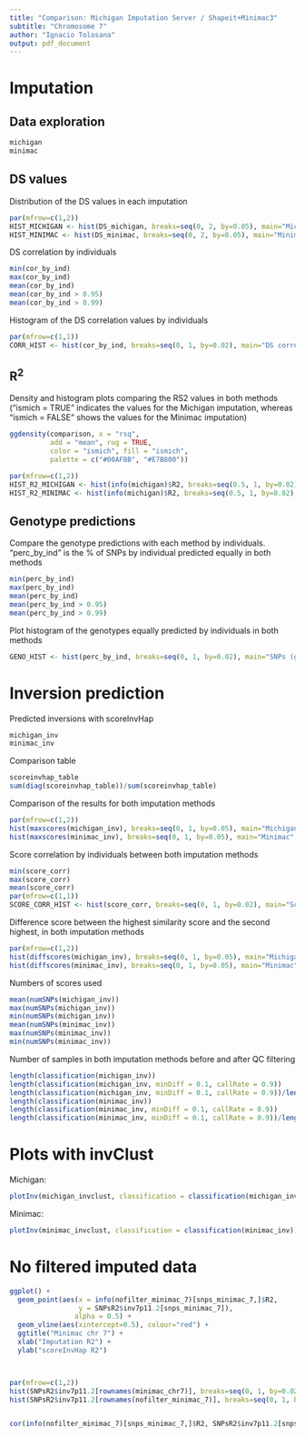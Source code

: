 ```yaml
---
title: "Comparison: Michigan Imputation Server / Shapeit+Minimac3"
subtitle: "Chromosome 7"
author: "Ignacio Tolosana"
output: pdf_document
---
```


# Imputation

## Data exploration
```r
michigan
minimac
```


## DS values
Distribution of the DS values in each imputation
```r
par(mfrow=c(1,2))
HIST_MICHIGAN <- hist(DS_michigan, breaks=seq(0, 2, by=0.05), main="Michigan Imputation Server", xlab="DS values")
HIST_MINIMAC <- hist(DS_minimac, breaks=seq(0, 2, by=0.05), main="Minimac3", xlab="DS values")
```


DS correlation by individuals
```r
min(cor_by_ind)
max(cor_by_ind)
mean(cor_by_ind)
mean(cor_by_ind > 0.95)
mean(cor_by_ind > 0.99)
```


Histogram of the DS correlation values by individuals
```r
par(mfrow=c(1,1))
CORR_HIST <- hist(cor_by_ind, breaks=seq(0, 1, by=0.02), main="DS correlation values by individuals", xlab="DS correlation")
```


## R^2^

Density and histogram plots comparing the RS2 values in both methods ("ismich = TRUE" indicates the values for the Michigan imputation, whereas "ismich = FALSE" shows the values for the Minimac imputation)
```r
ggdensity(comparison, x = "rsq",
          add = "mean", rug = TRUE,
          color = "ismich", fill = "ismich",
          palette = c("#00AFBB", "#E7B800"))

par(mfrow=c(1,2))
HIST_R2_MICHIGAN <- hist(info(michigan)$R2, breaks=seq(0.5, 1, by=0.02), main="Michigan", xlab="R2")
HIST_R2_MINIMAC <- hist(info(michigan)$R2, breaks=seq(0.5, 1, by=0.02), main="Minimac3", xlab="R2")
```


## Genotype predictions

Compare the genotype predictions with each method by individuals. "perc_by_ind" is the % of SNPs by individual predicted equally in both methods
```r
min(perc_by_ind)
max(perc_by_ind)
mean(perc_by_ind)
mean(perc_by_ind > 0.95)
mean(perc_by_ind > 0.99)
```


Plot histogram of the genotypes equally predicted by individuals in both methods
```r
GENO_HIST <- hist(perc_by_ind, breaks=seq(0, 1, by=0.02), main="SNPs (genotypes) equally predicted with Michigan and Minimac3", xlab="% of equally predicted genotypes")
```



# Inversion prediction

Predicted inversions with scoreInvHap
```r
michigan_inv
minimac_inv
```

Comparison table
```r
scoreinvhap_table
sum(diag(scoreinvhap_table))/sum(scoreinvhap_table)
```


Comparison of the results for both imputation methods
```r
par(mfrow=c(1,2))
hist(maxscores(michigan_inv), breaks=seq(0, 1, by=0.05), main="Michigan", xlab="Maxscores")
hist(maxscores(minimac_inv), breaks=seq(0, 1, by=0.05), main="Minimac", xlab="Maxscores")
```

Score correlation by individuals between both imputation methods
```r
min(score_corr)
max(score_corr)
mean(score_corr)
par(mfrow=c(1,1))
SCORE_CORR_HIST <- hist(score_corr, breaks=seq(0, 1, by=0.02), main="Score correlation by individuals", xlab="Score correlation")
```

Difference score between the highest similarity score and the second highest, in both imputation methods
```r
par(mfrow=c(1,2))
hist(diffscores(michigan_inv), breaks=seq(0, 1, by=0.05), main="Michigan", xlab="Difference score")
hist(diffscores(minimac_inv), breaks=seq(0, 1, by=0.05), main="Minimac", xlab="Difference score")
```

Numbers of scores used
```r
mean(numSNPs(michigan_inv))
max(numSNPs(michigan_inv))
min(numSNPs(michigan_inv))
mean(numSNPs(minimac_inv))
max(numSNPs(minimac_inv))
min(numSNPs(minimac_inv))
```

Number of samples in both imputation methods before and after QC filtering
```r
length(classification(michigan_inv))
length(classification(michigan_inv, minDiff = 0.1, callRate = 0.9))
length(classification(michigan_inv, minDiff = 0.1, callRate = 0.9))/length(classification(michigan_inv))
length(classification(minimac_inv))
length(classification(minimac_inv, minDiff = 0.1, callRate = 0.9))
length(classification(minimac_inv, minDiff = 0.1, callRate = 0.9))/length(classification(minimac_inv))
```

# Plots with invClust
Michigan:
```r
plotInv(michigan_invclust, classification = classification(michigan_inv))
```

Minimac:
```r
plotInv(minimac_invclust, classification = classification(minimac_inv))
```


# No filtered imputed data

```r

ggplot() +
  geom_point(aes(x = info(nofilter_minimac_7)[snps_minimac_7,]$R2, 
                 y = SNPsR2$inv7p11.2[snps_minimac_7]), 
                alpha = 0.5) +
  geom_vline(aes(xintercept=0.5), colour="red") +
  ggtitle("Minimac chr 7") +
  xlab("Imputation R2") +
  ylab("scoreInvHap R2")



par(mfrow=c(1,2))
hist(SNPsR2$inv7p11.2[rownames(minimac_chr7)], breaks=seq(0, 1, by=0.02), main="Filtered chr7", xlab="scoreInvHapR2")
hist(SNPsR2$inv7p11.2[rownames(nofilter_minimac_7)], breaks=seq(0, 1, by=0.02), main="No filtered chr7", xlab="scoreInvHapR2")


cor(info(nofilter_minimac_7)[snps_minimac_7,]$R2, SNPsR2$inv7p11.2[snps_minimac_7])
```



